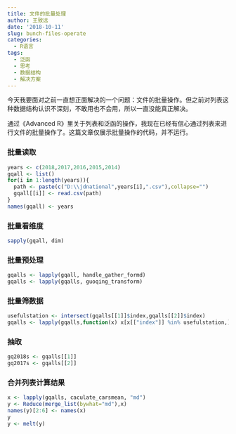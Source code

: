 ```yaml
---
title: 文件的批量处理
author: 王致远
date: '2018-10-11'
slug: bunch-files-operate
categories:
  - R语言
tags:
  - 泛函
  - 思考
  - 数据结构
  - 解决方案
---
```


今天我要面对之前一直想正面解决的一个问题：文件的批量操作。但之前对列表这种数据结构认识不深刻，不敢用也不会用，所以一直没能真正解决。

通过《Advanced R》里关于列表和泛函的操作，我现在已经有信心通过列表来进行文件的批量操作了。这篇文章仅展示批量操作的代码，并不运行。

### 批量读取

```r
years <- c(2018,2017,2016,2015,2014)
gqall <- list()
for(i in 1:length(years)){
  path <- paste(c("D:\\jdnational",years[i],".csv"),collapse="")
  gqall[[i]] <- read.csv(path)
}
names(gqall) <- years
```

### 批量看维度

```r
sapply(gqall, dim)
```

### 批量预处理

```r
gqalls <- lapply(gqall, handle_gather_formd)
gqalls <- lapply(gqalls, guoqing_transform)
```

### 批量筛数据

```r
usefulstation <- intersect(gqalls[[1]]$index,gqalls[[2]]$index)
gqalls <- lapply(gqalls,function(x) x[x[["index"]] %in% usefulstation,] )
```

### 抽取

```r
gq2018s <- gqalls[[1]]
gq2017s <- gqalls[[2]]
```

### 合并列表计算结果

```r
x <- lapply(gqalls, caculate_carsmean, "md")
y <- Reduce(merge_list(bywhat="md"),x)
names(y)[2:6] <- names(x)
y
y <- melt(y)
```

